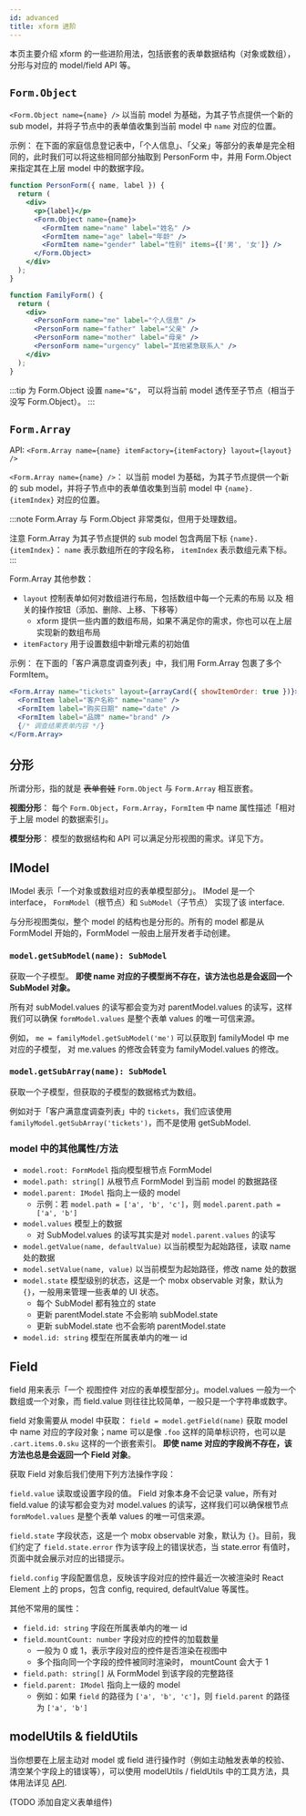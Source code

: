 ```yaml
---
id: advanced
title: xform 进阶
---
```



本页主要介绍 xform 的一些进阶用法，包括嵌套的表单数据结构（对象或数组），分形与对应的 model/field API 等。

## `Form.Object`

`<Form.Object name={name} />` 以当前 model 为基础，为其子节点提供一个新的 sub model，并将子节点中的表单值收集到当前 model 中 `name` 对应的位置。

示例： 在下面的家庭信息登记表中，「个人信息」、「父亲」等部分的表单是完全相同的，此时我们可以将这些相同部分抽取到 PersonForm 中，并用 Form.Object 来指定其在上层 model 中的数据字段。

```jsx
function PersonForm({ name, label }) {
  return (
    <div>
      <p>{label}</p>
      <Form.Object name={name}>
        <FormItem name="name" label="姓名" />
        <FormItem name="age" label="年龄" />
        <FormItem name="gender" label="性别" items={['男', '女']} />
      </Form.Object>
    </div>
  );
}

function FamilyForm() {
  return (
    <div>
      <PersonForm name="me" label="个人信息" />
      <PersonForm name="father" label="父亲" />
      <PersonForm name="mother" label="母亲" />
      <PersonForm name="urgency" label="其他紧急联系人" />
    </div>
  );
}
```

<Story fn={advancedExamples.ObjectExample} />

:::tip
为 Form.Object 设置 `name="&"`， 可以将当前 model 透传至子节点（相当于没写 Form.Object）。
:::

## `Form.Array`

API: `<Form.Array name={name} itemFactory={itemFactory} layout={layout} />`

`<Form.Array name={name} />`： 以当前 model 为基础，为其子节点提供一个新的 sub model，并将子节点中的表单值收集到当前 model 中 `{name}.{itemIndex}` 对应的位置。

:::note
Form.Array 与 Form.Object 非常类似，但用于处理数组。

注意 Form.Array 为其子节点提供的 sub model 包含两层下标 `{name}.{itemIndex}`： `name` 表示数组所在的字段名称， `itemIndex` 表示数组元素下标。
:::

Form.Array 其他参数：

- `layout` 控制表单如何对数组进行布局，包括数组中每一个元素的布局 以及 相关的操作按钮（添加、删除、上移、下移等）
  - xform 提供一些内置的数组布局，如果不满足你的需求，你也可以在上层实现新的数组布局
- `itemFactory` 用于设置数组中新增元素的初始值

示例： 在下面的「客户满意度调查列表」中，我们用 Form.Array 包裹了多个 FormItem。

```jsx
<Form.Array name="tickets" layout={arrayCard({ showItemOrder: true })}>
  <FormItem label="客户名称" name="name" />
  <FormItem label="购买日期" name="date" />
  <FormItem label="品牌" name="brand" />
  {/* 调查结果表单内容 */}
</Form.Array>
```

<Story fn={advancedExamples.ArrayExample} />

## 分形

所谓分形，指的就是 ~~表单套娃~~ `Form.Object` 与 `Form.Array` 相互嵌套。

**视图分形**： 每个 `Form.Object`，`Form.Array`，`FormItem` 中 name 属性描述「相对于上层 model 的数据索引」。

**模型分形**： 模型的数据结构和 API 可以满足分形视图的需求。详见下方。

## IModel

IModel 表示「一个对象或数组对应的表单模型部分」。 IModel 是一个 interface， `FormModel`（根节点）和 `SubModel`（子节点） 实现了该 interface.

与分形视图类似，整个 model 的结构也是分形的。所有的 model 都是从 FormModel 开始的，FormModel 一般由上层开发者手动创建。

### `model.getSubModel(name): SubModel`

获取一个子模型。 **即使 name 对应的子模型尚不存在，该方法也总是会返回一个 SubModel 对象。**

所有对 subModel.values 的读写都会变为对 parentModel.values 的读写，这样我们可以确保 `formModel.values` 是整个表单 values 的唯一可信来源。

例如， `me = familyModel.getSubModel('me')` 可以获取到 familyModel 中 me 对应的子模型， 对 me.values 的修改会转变为 familyModel.values 的修改。

### `model.getSubArray(name): SubModel`

获取一个子模型，但获取的子模型的数据格式为数组。

例如对于「客户满意度调查列表」中的 `tickets`，我们应该使用 `familyModel.getSubArray('tickets')`，而不是使用 getSubModel.

### model 中的其他属性/方法

- `model.root: FormModel` 指向模型根节点 FormModel
- `model.path: string[]` 从根节点 FormModel 到当前 model 的数据路径
- `model.parent: IModel` 指向上一级的 model
  - 示例：若 `model.path = ['a', 'b', 'c']`，则 `model.parent.path = ['a', 'b']`
- `model.values` 模型上的数据
  - 对 SubModel.values 的读写其实是对 `model.parent.values` 的读写
- `model.getValue(name, defaultValue)` 以当前模型为起始路径，读取 name 处的数据
- `model.setValue(name, value)` 以当前模型为起始路径，修改 name 处的数据
- `model.state` 模型级别的状态，这是一个 mobx observable 对象，默认为 `{}`，一般用来管理一些表单的 UI 状态。
  - 每个 SubModel 都有独立的 state
  - 更新 parentModel.state 不会影响 subModel.state
  - 更新 subModel.state 也不会影响 parentModel.state
- `model.id: string` 模型在所属表单内的唯一 id

## Field

field 用来表示「一个 视图控件 对应的表单模型部分」。model.values 一般为一个数组或一个对象，而 field.value 则往往比较简单，一般只是一个字符串或数字。

field 对象需要从 model 中获取： `field = model.getField(name)` 获取 model 中 name 对应的字段对象；name 可以是像 `.foo` 这样的简单标识符，也可以是 `.cart.items.0.sku` 这样的一个嵌套索引。 **即使 name 对应的字段尚不存在，该方法也总是会返回一个 Field 对象**。

获取 Field 对象后我们使用下列方法操作字段：

`field.value` 读取或设置字段的值。 Field 对象本身不会记录 value，所有对 field.value 的读写都会变为对 model.values 的读写，这样我们可以确保根节点 `formModel.values` 是整个表单 values 的唯一可信来源。

`field.state` 字段状态，这是一个 mobx observable 对象，默认为 `{}`。目前，我们约定了 `field.state.error` 作为该字段上的错误状态，当 state.error 有值时，页面中就会展示对应的出错提示。

`field.config` 字段配置信息，反映该字段对应的控件最近一次被渲染时 React Element 上的 props，包含 config, required, defaultValue 等属性。

其他不常用的属性：

- `field.id: string` 字段在所属表单内的唯一 id
- `field.mountCount: number` 字段对应的控件的加载数量
  - 一般为 0 或 1，表示字段对应的控件是否渲染在视图中
  - 多个指向同一个字段的控件被同时渲染时， mountCount 会大于 1
- `field.path: string[]` 从 FormModel 到该字段的完整路径
- `field.parent: IModel` 指向上一级的 model
  - 例如：如果 `field` 的路径为 `['a', 'b', 'c']`，则 `field.parent` 的路径为 `['a', 'b']`

## modelUtils & fieldUtils

当你想要在上层主动对 model 或 field 进行操作时（例如主动触发表单的校验、清空某个字段上的错误等），可以使用 modelUtils / fieldUtils 中的工具方法，具体用法详见 [API](api#modelutilsclearerror).

(TODO 添加自定义表单组件)

